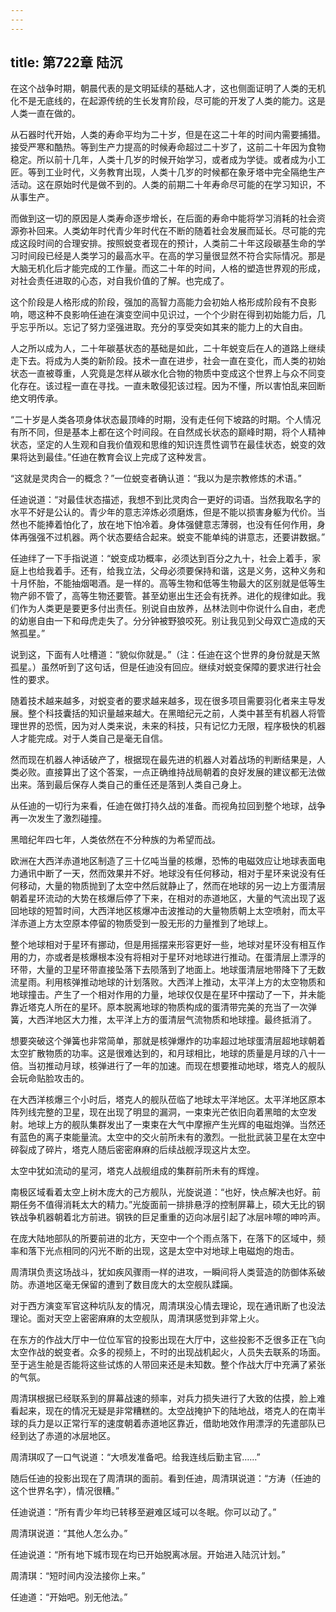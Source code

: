 ```yaml
---
---
---
```

title: 第722章 陆沉
---



在这个战争时期，朝晨代表的是文明延续的基础人才，这也侧面证明了人类的无机化不是无底线的，在起源传统的生长发育阶段，尽可能的开发了人类的能力。这是人类一直在做的。

从石器时代开始，人类的寿命平均为二十岁，但是在这二十年的时间内需要捕猎。接受严寒和酷热。等到生产力提高的时候寿命超过二十岁了，这前二十年因为食物稳定。所以前十几年，人类十几岁的时候开始学习，或者成为学徒。或者成为小工匠。等到工业时代，义务教育出现，人类十几岁的时候都在象牙塔中完全隔绝生产活动。这在原始时代是做不到的。人类的前期二十年寿命尽可能的在学习知识，不从事生产。

而做到这一切的原因是人类寿命逐步增长，在后面的寿命中能将学习消耗的社会资源弥补回来。人类幼年时代青少年时代在不断的随着社会发展而延长。尽可能的完成这段时间的合理安排。按照蜕变者现在的预计，人类前二十年这段碳基生命的学习时间段已经是人类学习的最高水平。在高的学习量很显然不符合实际情况。那是大脑无机化后才能完成的工作量。而这二十年的时间，人格的塑造世界观的形成，对社会责任进取的心态，对自我价值的了解。也完成了。

这个阶段是人格形成的阶段，强加的高智力高能力会初始人格形成阶段有不良影响，嗯这种不良影响任迪在演变空间中见识过，一个个少尉在得到初始能力后，几乎忘乎所以。忘记了努力坚强进取。充分的享受突如其来的能力上的大自由。

人之所以成为人，二十年碳基状态的基础是如此，二十年蜕变后在人的道路上继续走下去。将成为人类的新阶段。技术一直在进步，社会一直在变化，而人类的初始状态一直被尊重，人究竟是怎样从碳水化合物的物质中变成这个世界上与众不同变化存在。该过程一直在寻找。一直未敢侵犯该过程。因为不懂，所以害怕乱来回断绝文明传承。

“二十岁是人类各项身体状态最顶峰的时期，没有走任何下坡路的时期。个人情况有所不同，但是基本上都在这个时间段。在自然成长状态的巅峰时期，将个人精神状态，坚定的人生观和自我价值观和思维的知识连贯性调节在最佳状态，蜕变的效果将达到最佳。”任迪在教育会议上完成了这种发言。

“这就是灵肉合一的概念？”一位蜕变者确认道：“我以为是宗教修炼的术语。”

任迪说道：“对最佳状态描述，我想不到比灵肉合一更好的词语。当然我取名字的水平不好是公认的。青少年的意志淬炼必须磨炼，但是不能以损害身躯为代价。当然也不能捧着怕化了，放在地下怕冷着。身体强健意志薄弱，也没有任何作用，身体再强强不过机器。两个状态要结合起来。蜕变不能单纯的讲意志，还要讲数据。”

任迪绊了一下手指说道：“蜕变成功概率，必须达到百分之九十，社会上着手，家庭上也给我着手。还有，给我立法，父母必须要保持和谐，这是义务，这种义务和十月怀胎，不能抽烟喝酒。是一样的。高等生物和低等生物最大的区别就是低等生物产卵不管了，高等生物还要管。甚至幼崽出生还会有抚养。进化的规律如此。我们作为人类更是要更多付出责任。别说自由放养，丛林法则中你说什么自由，老虎的幼崽自由一下和母虎走失了。分分钟被野狼咬死。别让我见到父母双亡造成的天煞孤星。”

说到这，下面有人吐槽道：“貌似你就是。”（注：任迪在这个世界的身份就是天煞孤星。）虽然听到了这句话，但是任迪没有回应。继续对蜕变保障的要求进行社会性的要求。

随着技术越来越多，对蜕变者的要求越来越多，现在很多项目需要羽化者来主导发展。整个科技囊括的知识量越来越大。在黑暗纪元之前，人类中甚至有机器人将管理世界的恐慌，因为对人类来说，未来的科技，只有记忆力无限，程序极快的机器人才能完成。对于人类自己是毫无自信。

然而现在机器人神话破产了，根据现在最先进的机器人对着战场的判断结果是，人类必败。直接算出了这个答案，一点正确维持战局朝着的良好发展的建议都无法做出来。落到最后保存人类自己的重任还是落到人类自己身上。

从任迪的一切行为来看，任迪在做打持久战的准备。而视角拉回到整个地球，战争再一次发生了激烈碰撞。

黑暗纪年四七年，人类依然在不分种族的为希望而战。

欧洲在大西洋赤道地区制造了三十亿吨当量的核爆，恐怖的电磁效应让地球表面电力通讯中断了一天，然而效果并不好。地球没有任何移动，相对于星环来说没有任何移动，大量的物质抛到了太空中然后就静止了，然而在地球的另一边上方蛋清层朝着星环流动的大势在核爆后停了下来，在相对的赤道地区，大量的气流出现了返回地球的短暂时间，大西洋地区核爆冲击波推动的大量物质朝上太空喷射，而太平洋赤道上方太空原本停留的物质受到一股无形的力量推到了地球上。

整个地球相对于星环有挪动，但是用摇摆来形容更好一些，地球对星环没有相互作用的力，亦或者是核爆根本没有将相对于星环对地球进行推动。在蛋清层上漂浮的环带，大量的卫星环带直接坠落下去陨落到了地面上。地球蛋清层地带降下了无数流星雨。利用核弹推动地球的计划落败。大西洋上推动，太平洋上方的太空物质和地球撞击。产生了一个相对作用的力量，地球仅仅是在星环中摆动了一下，并未能靠近塔克人所在的星环。原本脱离地球的物质构成的蛋清带完美的充当了一次弹簧，大西洋地区大力推，太平洋上方的蛋清层气流物质和地球撞。最终抵消了。

想要突破这个弹簧也非常简单，那就是核弹爆炸的功率超过地球蛋清层超地球朝着太空扩散物质的功率。这是很难达到的，和月球相比，地球的质量是月球的八十一倍。当初推动月球，核弹进行了一年的加速。而现在想要推动地球，塔克人的舰队会玩命贴脸攻击的。

在大西洋核爆三个小时后，塔克人的舰队莅临了地球太平洋地区。太平洋地区原本阵列线完整的卫星，现在出现了明显的漏洞，一束束光芒依旧向着黑暗的太空发射。地球上方的舰队集群发出了一束束在大气中摩擦产生光辉的电磁炮弹。当然还有蓝色的离子束能量流。太空中的交火前所未有的激烈。一批批武装卫星在太空中碎裂成了碎片，塔克人随后密密麻麻的后续战舰浮现这片太空。

太空中犹如流动的星河，塔克人战舰组成的集群前所未有的辉煌。

南极区域看着太空上树木庞大的己方舰队，光旋说道：“也好，快点解决也好。前期任务不值得消耗太大的精力。”光旋面前一排排悬浮的控制屏幕上，硕大无比的钢铁战争机器朝着北方前进。钢铁的巨足重重的迈向冰层引起了冰层咔嚓的呻吟声。

在庞大陆地部队的所要前进的北方，天空中一个个雨点落下，在落下的区域中，频率和落下光点相同的闪光不断的出现，这是太空中对地球上电磁炮的炮击。

周清琪负责这场战斗，犹如疾风骤雨一样的进攻，一瞬间将人类营造的防御体系破防。赤道地区毫无保留的遭到了数目庞大的太空舰队蹂躏。

对于西方演变军官这种坑队友的情况，周清琪没心情去理论，现在通讯断了也没法理论。面对天空上密密麻麻的太空舰队，周清琪感觉到非常上火。

在东方的作战大厅中一位位军官的投影出现在大厅中，这些投影不乏很多正在飞向太空作战的蜕变者。众多的视频上，不时的出现战机起火，人员失去联系的场面。至于逃生舱是否能将这些试炼的人带回来还是未知数。整个作战大厅中充满了紧张的气氛。

周清琪根据已经联系到的屏幕战速的频率，对兵力损失进行了大致的估摸，脸上难看起来，现在的情况无疑是非常糟糕的。太空战掩护下的陆地战，塔克人的在南半球的兵力是以正常行军的速度朝着赤道地区靠近，借助地效作用漂浮的先遣部队已经到达了赤道的冰层地区。

周清琪叹了一口气说道：“大喷发准备吧。给我连线后勤主官……”

随后任迪的投影出现在了周清琪的面前。看到任迪，周清琪说道：“方涛（任迪的这个世界名字），情况很糟。”

任迪说道：“所有青少年均已转移至避难区域可以冬眠。你可以动了。”

周清琪说道：“其他人怎么办。”

任迪说道：“所有地下城市现在均已开始脱离冰层。开始进入陆沉计划。”

周清琪：“短时间内没法接你上来。”

任迪道：“开始吧。别无他法。”